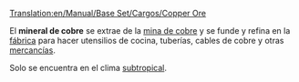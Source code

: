 [[Translation:en/Manual/Base Set/Cargos/Copper Ore]]

{{es/Carga| carga  = Mineral de cobre
| imagen = en/Copperoremine.png
| producida =[[es/Manual/Base Set/Industries/Mina de cobre|Mina de cobre]]
| aceptada  =[[es/Manual/Base Set/Industries/Fábrica|Fábrica]]
}}
El '''mineral de cobre''' se extrae de la [[es/Manual/Base Set/Industries/Mina de cobre|mina de cobre]] y se funde y refina en la [[es/Manual/Base Set/Industries/Fábrica|fábrica]] para hacer utensilios de cocina, tuberías, cables de cobre y otras [[es/Manual/Base Set/Cargos/Mercancías|mercancías]].

Solo se encuentra en el clima [[es/Manual/Clima|subtropical]].